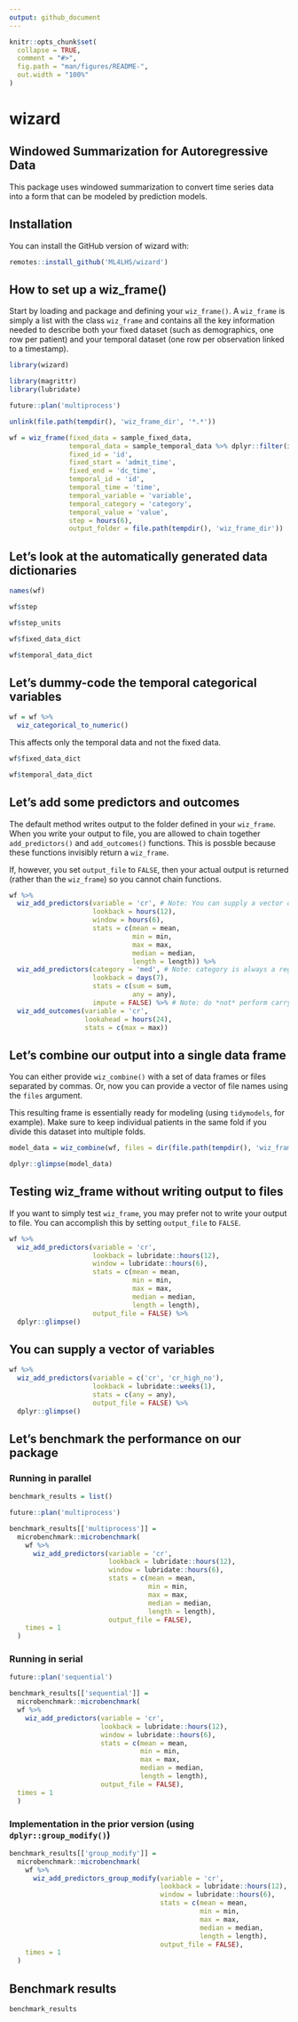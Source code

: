 ```yaml
---
output: github_document
---
```


<!-- README.md is generated from README.Rmd. Please edit that file -->

```r
knitr::opts_chunk$set(
  collapse = TRUE,
  comment = "#>",
  fig.path = "man/figures/README-",
  out.width = "100%"
)
```

# wizard

## Windowed Summarization for Autoregressive Data

This package uses windowed summarization to convert time series data into a form that can be modeled by prediction models.

<!-- badges: start -->
<!-- badges: end -->

## Installation

You can install the GitHub version of wizard with:

```r
remotes::install_github('ML4LHS/wizard')
```

## How to set up a wiz_frame()

Start by loading and package and defining your `wiz_frame()`. A `wiz_frame` is simply a list with the class `wiz_frame` and contains all the key information needed to describe both your fixed dataset (such as demographics, one row per patient) and your temporal dataset (one row per observation linked to a timestamp).

```r
library(wizard)
```

```r
library(magrittr)
library(lubridate)

future::plan('multiprocess')

unlink(file.path(tempdir(), 'wiz_frame_dir', '*.*'))

wf = wiz_frame(fixed_data = sample_fixed_data,
               temporal_data = sample_temporal_data %>% dplyr::filter(id %in% 1:10),
               fixed_id = 'id',
               fixed_start = 'admit_time',
               fixed_end = 'dc_time',
               temporal_id = 'id',
               temporal_time = 'time',
               temporal_variable = 'variable',
               temporal_category = 'category',
               temporal_value = 'value',
               step = hours(6),
               output_folder = file.path(tempdir(), 'wiz_frame_dir'))
```

## Let's look at the automatically generated data dictionaries

```r
names(wf)

wf$step

wf$step_units

wf$fixed_data_dict

wf$temporal_data_dict
```

## Let's dummy-code the temporal categorical variables


```r
wf = wf %>% 
  wiz_categorical_to_numeric()
```


This affects only the temporal data and not the fixed data.

```r
wf$fixed_data_dict

wf$temporal_data_dict
```

## Let's add some predictors and outcomes

The default method writes output to the folder defined in your `wiz_frame`. When you write your output to file, you are allowed to chain together `add_predictors()` and `add_outcomes()` functions. This is possble because these functions invisibly return a `wiz_frame`.

If, however, you set `output_file` to `FALSE`, then your actual output is returned (rather than the `wiz_frame`) so you cannot chain functions.

```r
wf %>%           
  wiz_add_predictors(variable = 'cr', # Note: You can supply a vector of variables
                     lookback = hours(12), 
                     window = hours(6), 
                     stats = c(mean = mean,
                               min = min,
                               max = max,
                               median = median,
                               length = length)) %>% 
  wiz_add_predictors(category = 'med', # Note: category is always a regular expression 
                     lookback = days(7),
                     stats = c(sum = sum,
                               any = any),
                     impute = FALSE) %>% # Note: do *not* perform carry-forward imputation 
  wiz_add_outcomes(variable = 'cr',
                   lookahead = hours(24), 
                   stats = c(max = max))
```

## Let's combine our output into a single data frame

You can either provide `wiz_combine()` with a set of data frames or files separated by commas. Or, now you can provide a vector of file names using the `files` argument.

This resulting frame is essentially ready for modeling (using `tidymodels`, for example). Make sure to keep individual patients in the same fold if you divide this dataset into multiple folds.

```r
model_data = wiz_combine(wf, files = dir(file.path(tempdir(), 'wiz_frame_dir')))

dplyr::glimpse(model_data)
```


## Testing wiz_frame without writing output to files

If you want to simply test `wiz_frame`, you may prefer not to write your output to file. You can accomplish this by setting `output_file` to `FALSE`.

```r
wf %>% 
  wiz_add_predictors(variable = 'cr',
                     lookback = lubridate::hours(12), 
                     window = lubridate::hours(6), 
                     stats = c(mean = mean,
                               min = min,
                               max = max,
                               median = median,
                               length = length),
                     output_file = FALSE) %>% 
  dplyr::glimpse()
```

## You can supply a vector of variables

```r
wf %>% 
  wiz_add_predictors(variable = c('cr', 'cr_high_no'),
                     lookback = lubridate::weeks(1), 
                     stats = c(any = any),
                     output_file = FALSE) %>% 
  dplyr::glimpse()
```

## Let's benchmark the performance on our package

### Running in parallel

```r
benchmark_results = list()

future::plan('multiprocess')

benchmark_results[['multiprocess']] = 
  microbenchmark::microbenchmark(
    wf %>% 
      wiz_add_predictors(variable = 'cr',
                         lookback = lubridate::hours(12), 
                         window = lubridate::hours(6), 
                         stats = c(mean = mean,
                                   min = min,
                                   max = max,
                                   median = median,
                                   length = length),
                         output_file = FALSE),
    times = 1
  )
```

### Running in serial

```r
future::plan('sequential')

benchmark_results[['sequential']] = 
  microbenchmark::microbenchmark(
  wf %>% 
    wiz_add_predictors(variable = 'cr',
                       lookback = lubridate::hours(12), 
                       window = lubridate::hours(6), 
                       stats = c(mean = mean,
                                 min = min,
                                 max = max,
                                 median = median,
                                 length = length),
                       output_file = FALSE),
  times = 1
  )

```



### Implementation in the prior version (using `dplyr::group_modify()`)

```r
benchmark_results[['group_modify']] =
  microbenchmark::microbenchmark(
    wf %>% 
      wiz_add_predictors_group_modify(variable = 'cr',
                                      lookback = lubridate::hours(12), 
                                      window = lubridate::hours(6), 
                                      stats = c(mean = mean,
                                                min = min,
                                                max = max,
                                                median = median,
                                                length = length),
                                      output_file = FALSE),
    times = 1
  )
```

## Benchmark results

```r
benchmark_results
```


